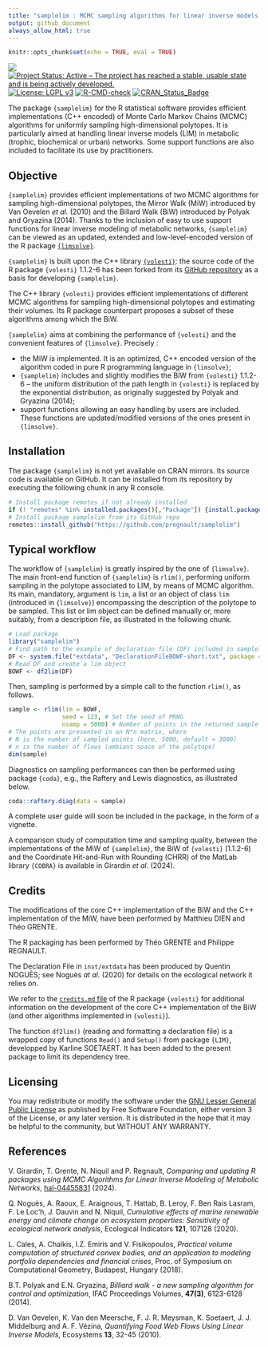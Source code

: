 ```yaml
---
title: "samplelim : MCMC sampling algorithms for linear inverse models in R"
output: github_document
always_allow_html: true
---
```


```r
knitr::opts_chunk$set(echo = TRUE, eval = TRUE)
```

![](https://img.shields.io/badge/lifecycle-maturing-blue.svg)
[![Project Status: Active – The project has reached a stable, usable state and is being actively developed.](http://www.repostatus.org/badges/latest/active.svg)](http://www.repostatus.org/#active)
[![License: LGPL v3](https://img.shields.io/badge/License-LGPL%20v3-blue.svg)](https://www.gnu.org/licenses/lgpl-3.0)
[![R-CMD-check](https://github.com/pregnault/samplelim/actions/workflows/R-CMD-check.yaml/badge.svg)](https://github.com/pregnault/samplelim/actions/workflows/R-CMD-check.yaml)
[![CRAN_Status_Badge](http://www.r-pkg.org/badges/version/regexplain)](https://cran.r-project.org/package=samplelim)

The package `{samplelim}` for the R statistical software provides efficient implementations (C++ encoded) of Monte Carlo Markov Chains (MCMC) algorithms for uniformly sampling high-dimensional polytopes. 
It is particularly aimed at handling linear inverse models (LIM) in metabolic (trophic, biochemical or urban) networks. 
Some support functions are also included to facilitate its use by practitioners.

## Objective

`{samplelim}` provides efficient implementations of two MCMC algorithms for sampling high-dimensional polytopes, the Mirror Walk (MiW) introduced by Van Oevelen _et al._ (2010) and the Billard Walk (BiW) introduced by Polyak and Gryazina (2014). 
Thanks to the inclusion of easy to use support functions for linear inverse modeling of metabolic networks, `{samplelim}` can be viewed as an updated, extended and low-level-encoded version of the R package [`{limsolve}`](https://cran.r-project.org/web/packages/limSolve/index.html).

`{samplelim}` is built upon the C++ library [`{volesti}`](https://github.com/GeomScale/volesti): the source code of the R package `{volesti}` 1.1.2-6 has been forked from its [GitHub repository](https://github.com/GeomScale/volesti/releases/tag/v1.1.2-6) as a basis for developing `{samplelim}`.

The C++ library  `{volesti}` provides efficient implementations of different MCMC algorithms for sampling high-dimensional polytopes and estimating their volumes. Its R package counterpart proposes a subset of these algorithms among which the BiW.

`{samplelim}` aims at combining the performance of `{volesti}` and the convenient features of `{limsolve}`. Precisely :

  * the MiW is implemented. It is an optimized, C++ encoded version of the algorithm coded in pure R programming language in `{limsolve}`;
  * `{samplelim}` includes and slightly modifies the BiW from `{volesti}` 1.1.2-6 --  the uniform distribution of the path length in `{volesti}` is replaced by the exponential distribution, as originally suggested by Polyak and Gryazina (2014);
  * support functions allowing an easy handling by users are included. These functions are updated/modified versions of the ones present in `{limsolve}`.

## Installation

The package `{samplelim}` is not yet available on CRAN mirrors. Its source code is available on GitHub. It can be installed from its repository by executing the following chunk in any R console.

```r
# Install package remotes if not already installed
if (! "remotes" %in% installed.packages()[,"Package"]) {install.packages("remotes")}
# Install package samplelim from its GitHub repo
remotes::install_github("https://github.com/pregnault/samplelim")
```


## Typical workflow


The workflow of `{samplelim}` is greatly inspired by the one of `{limsolve}`. The main front-end function of `{samplelim}` is `rlim()`, performing uniform sampling in the polytope associated to LIM, by means of MCMC algorithm. Its main, mandatory, argument is `lim`, a list or an object of class `lim` (introduced in `{limsolve}`) encompassing the description of the polytope to be sampled. This list or lim object can be defined manually or, more suitably, from a description file, as illustrated in the following chunk.

```r
# Load package
library("samplelim")
# Find path to the example of declaration file (DF) included in samplelim
DF <- system.file("extdata", "DeclarationFileBOWF-short.txt", package = "samplelim")
# Read DF and create a lim object
BOWF <- df2lim(DF)
```

Then, sampling is performed by a simple call to the function `rlim()`, as follows.

```r
sample <- rlim(lim = BOWF, 
               seed = 123, # Set the seed of PRNG
               nsamp = 5000) # Number of points in the returned sample
# The points are presented in an N*n matrix, where
# N is the number of sampled points (here, 5000, default = 3000)
# n is the number of flows (ambiant space of the polytope)
dim(sample)
```

Diagnostics on sampling performances can then be performed using package `{coda}`, e.g., the Raftery and Lewis diagnostics, as illustrated below.

```r
coda::raftery.diag(data = sample)
```
A complete user guide will soon be included in the package, in the form of a vignette.

A comparison study of computation time and sampling quality, between the implementations of the MiW of `{samplelim}`, the BiW of `{volesti}` (1.1.2-6) and the Coordinate Hit-and-Run with Rounding (CHRR) of the MatLab library `{COBRA}` is available in Girardin _et al._ (2024).

## Credits

The modifications of the core C++ implementation of the BiW and the C++ implementation of the MiW, have been performed by Matthieu DIEN and Théo GRENTE. 

The R packaging has been performed by Théo GRENTE and Philippe REGNAULT.

The Declaration File in `inst/extdata` has been produced by Quentin NOGUÈS; see Noguès _at al._ (2020) for details on the ecological network it relies on.

We refer to the [`credits.md` file](https://github.com/GeomScale/volesti/blob/v1.1.1/doc/credits.md) of the R package `{volesti}` for additional information on the development of the core C++ implementation of the BiW (and other algorithms implemented in `{volesti}`).

The function `df2lim()` (reading and formatting a declaration file) is a wrapped copy of functions `Read()` and `Setup()` from package `{LIM}`, developped by Karline SOETAERT. It has been added to the present package to limit its dependency tree.  

## Licensing 

You may redistribute or modify the software under the [GNU Lesser General Public License](LICENSE.md) as published by Free Software Foundation, either version 3 of the License, or any later version. It is distributed in the hope that it may be helpful to the community, but WITHOUT ANY WARRANTY.


## References

V. Girardin, T. Grente, N. Niquil and P. Regnault,
_Comparing and updating R packages using MCMC Algorithms
for Linear Inverse Modeling of Metabolic Networks_,
[hal-04455831](https://hal.science/hal-04455831)
(2024).


Q. Noguès, A. Raoux, E. Araignous, T. Hattab, B. Leroy, F. Ben Rais Lasram, F. Le Loc’h,
J. Dauvin and N. Niquil,
_Cumulative effects of marine renewable energy and climate change on 
ecosystem properties: Sensitivity of ecological network analysis_, 
Ecological Indicators __121__, 107128 
(2020).

L. Cales, A. Chalkis, I.Z. Emiris and V. Fisikopoulos, 
_Practical volume computation of structured convex bodies, and an application to modeling portfolio dependencies and financial crises_, 
Proc. of Symposium on Computational Geometry, Budapest, Hungary 
(2018).


B.T. Polyak and E.N. Gryazina, 
_Billiard walk - a new sampling algorithm for control and optimization_,
IFAC Proceedings Volumes, __47(3)__, 6123-6128 
(2014).


D. Van Oevelen, K. Van den Meersche, F. J. R. Meysman, K. Soetaert, J. J. Middelburg and
A. F. Vézina, 
_Quantifying Food Web Flows Using Linear Inverse Models_, Ecosystems __13__, 32-45
(2010).
